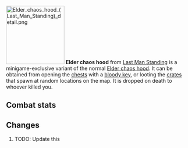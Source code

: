 {{Infobox Item
|name = Elder chaos hood
|image = [[File:Elder chaos hood (Last Man Standing).png]]
|release = [[11 August]] [[2016]]
|update = Last Man Standing Beta and Splashing Restrictions  # TODO: Update this
|members = No
|quest = No
|tradeable = No
|placeholder = No
|equipable = Yes
|stackable = No
|noteable = Yes
|options = Wield, Drop   # TODO: Update this
|examine = The hood worn by the dangerous elder druids.
|value = 10
|alchable = No
|weight = 0.18
|id = 27176
}}
[[File:Elder chaos hood (Last Man Standing) detail.png|160px|left]]
'''Elder chaos hood''' from [[Last Man Standing]] is a minigame-exclusive variant of the normal [[Elder chaos hood]]. It can be obtained from opening the [[Chest (Last Man Standing)|chests]] with a [[bloody key]], or looting the [[Crate (Last Man Standing)|crates]] that spawn at random locations on the map. It is dropped on death to whoever killed you.

==Combat stats==
{{Infobox Bonuses
|astab = 0
|aslash = 0
|acrush = 0
|amagic = 5
|arange = 0
|dstab = 0
|dslash = 0
|dcrush = 0
|dmagic = 4
|drange = 0
|str = 0
|rstr = 0
|mdmg = 1
|prayer = 0
|slot = head
|image = [[File:Elder chaos hood equipped male.png|160px]]
|altimage = [[File:Elder chaos hood equipped female.png|160px]]
}}



==Changes==
# TODO: Update this
{{Subject changes header}}
{{Subject changes
|date = 4 August 2016
|update = Last Man Standing
|change = The item was made fully available with the release of Last Man Standing.
}}
{{Subject changes footer}}

{{Last Man Standing In-game Items}}